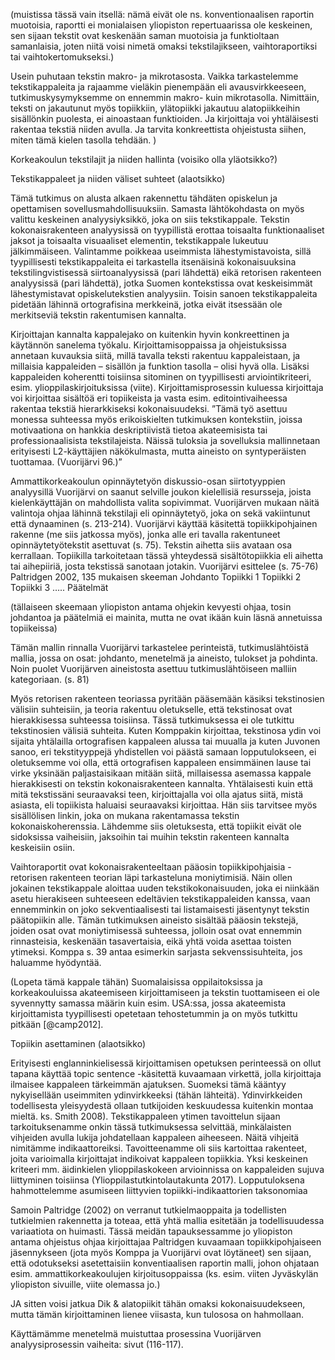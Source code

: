 ﻿(muistissa tässä vain itsellä: nämä eivät ole ns. konventionaalisen raportin muotoisia, raportti ei monialaisen yliopiston repertuaarissa ole keskeinen, sen sijaan tekstit ovat keskenään saman muotoisia ja funktioltaan samanlaisia, joten niitä voisi nimetä omaksi tekstilajikseen, vaihtoraportiksi tai vaihtokertomukseksi.)


Usein puhutaan tekstin makro- ja mikrotasosta. Vaikka tarkastelemme tekstikappaleita ja rajaamme vieläkin pienempään eli avausvirkkeeseen, tutkimuskysymyksemme on ennemmin makro- kuin mikrotasolla. Nimittäin, teksti on jakautunut myös topiikkiin, ylätopiikki jakautuu alatopiikkeihin sisällönkin puolesta, ei ainoastaan funktioiden. Ja kirjoittaja voi yhtäläisesti rakentaa tekstiä niiden avulla. Ja tarvita konkreettista ohjeistusta siihen, miten tämä kielen tasolla tehdään. )



Korkeakoulun tekstilajit ja niiden hallinta (voisiko olla yläotsikko?)

Tekstikappaleet ja niiden väliset suhteet (alaotsikko)

Tämä tutkimus on alusta alkaen rakennettu tähdäten opiskelun ja opettamisen sovellusmahdollisuuksiin. Samasta lähtökohdasta on myös valittu keskeinen analyysiyksikkö, joka on siis tekstikappale. 
Tekstin kokonaisrakenteen analyysissä on tyypillistä erottaa toisaalta funktionaaliset jaksot ja toisaalta visuaaliset elementin, tekstikappale lukeutuu jälkimmäiseen. Valintamme poikkeaa useimmista lähestymistavoista, sillä tyypillisesti tekstikappaleita ei tarkastella itsenäisinä kokonaisuuksina tekstilingvistisessä siirtoanalyysissä (pari lähdettä) eikä retorisen rakenteen analyysissä (pari lähdettä), jotka Suomen kontekstissa ovat keskeisimmät lähestymistavat opiskelutekstien analyysiin. Toisin sanoen tekstikappaleita pidetään lähinnä ortografisina merkkeinä, jotka eivät itsessään ole merkitseviä tekstin rakentumisen kannalta.

Kirjoittajan kannalta kappalejako on kuitenkin hyvin konkreettinen ja käytännön sanelema työkalu. Kirjoittamisoppaissa ja ohjeistuksissa annetaan kuvauksia siitä, millä tavalla teksti rakentuu kappaleistaan, ja millaisia kappaleiden – sisällön ja funktion tasolla – olisi hyvä olla. Lisäksi kappaleiden koherentti toisiinsa sitominen on tyypillisesti arviointikriteeri, esim. ylioppilaskirjoituksissa (viite). Kirjoittamisprosessin kuluessa kirjoittaja voi kirjoittaa sisältöä eri topiikeista ja vasta esim. editointivaiheessa rakentaa tekstiä hierarkkiseksi kokonaisuudeksi. ”Tämä työ asettuu monessa suhteessa myös erikoiskielten tutkimuksen kontekstiin, joissa motivaationa on hankkia deskriptiivistä tietoa akateemisista tai professionaalisista tekstilajeista. Näissä tuloksia ja sovelluksia mallinnetaan erityisesti L2-käyttäjien näkökulmasta, mutta aineisto on syntyperäisten tuottamaa. (Vuorijärvi 96.)”


Ammattikorkeakoulun opinnäytetyön diskussio-osan siirtotyyppien analyysillä Vuorijärvi on saanut selville joukon kielellisiä resursseja, joista kielenkäyttäjän on mahdollista valita sopivimmat. Vuorijärven mukaan näitä valintoja ohjaa lähinnä tekstilaji eli opinnäytetyö, joka on sekä vakiintunut että dynaaminen (s. 213-214). Vuorijärvi käyttää käsitettä topiikkipohjainen rakenne (me siis jatkossa myös), jonka alle eri tavalla rakentuneet opinnäytetyötekstit asettuvat (s. 75). Tekstin aihetta siis avataan osa kerrallaan. Topiikilla tarkoitetaan tässä yhteydessä sisältötopiikkia eli aihetta tai aihepiiriä, josta tekstissä sanotaan jotakin. Vuorijärvi esittelee (s. 75-76) Paltridgen 2002, 135 mukaisen skeeman 
Johdanto
Topiikki 1
Topiikki 2
Topiikki 3
…..
Päätelmät

(tällaiseen skeemaan yliopiston antama ohjekin kevyesti ohjaa, tosin johdantoa ja päätelmiä ei mainita, mutta ne ovat ikään kuin läsnä annetuissa topiikeissa)

Tämän mallin rinnalla Vuorijärvi tarkastelee perinteistä, tutkimuslähtöistä mallia, jossa on osat: johdanto, menetelmä ja aineisto, tulokset ja pohdinta. Noin puolet Vuorijärven aineistosta asettuu tutkimuslähtöiseen malliin kategoriaan. (s. 81)



Myös retorisen rakenteen teoriassa pyritään pääsemään käsiksi tekstinosien välisiin suhteisiin, ja teoria rakentuu oletukselle, että tekstinosat ovat hierakkisessa suhteessa toisiinsa. Tässä tutkimuksessa ei ole tutkittu tekstinosien välisiä suhteita. Kuten Komppakin kirjoittaa, tekstinosa ydin voi sijaita yhtälailla ortografisen kappaleen alussa tai muualla ja kuten Juvonen sanoo, eri tekstityyppejä yhdistellen voi päästä samaan lopputulokseen, ei oletuksemme voi olla, että ortografisen kappaleen ensimmäinen lause tai virke yksinään paljastaisikaan mitään siitä, millaisessa asemassa kappale hierakkisesti on tekstin kokonaisrakenteen kannalta. Yhtälaisesti kuin että mitä tekstissäni seuraavaksi teen, kirjoittajalla voi olla ajatus siitä, mistä asiasta, eli topiikista haluaisi seuraavaksi kirjoittaa. Hän siis tarvitsee myös sisällölisen linkin, joka on mukana rakentamassa tekstin kokonaiskoherenssia. Lähdemme siis oletuksesta, että topiikit eivät ole sidoksissa vaiheisiin, jaksoihin tai muihin tekstin rakenteen kannalta keskeisiin osiin.


Vaihtoraportit ovat kokonaisrakenteeltaan pääosin topiikkipohjaisia - retorisen rakenteen teorian läpi tarkasteluna moniytimisiä. Näin ollen jokainen tekstikappale aloittaa uuden tekstikokonaisuuden, joka ei niinkään asetu hierakiseen suhteeseen edeltävien tekstikappaleiden kanssa, vaan ennemminkin on joko sekventiaalisesti tai listamaisesti jäsentynyt tekstin päätopiikin alle.
Tämän tutkimuksen aineisto sisältää pääosin tekstejä, joiden osat ovat moniytimisessä suhteessa, jolloin osat ovat ennemmin rinnasteisia, keskenään tasavertaisia, eikä yhtä voida asettaa toisten ytimeksi. Komppa s. 39 antaa esimerkin sarjasta sekvenssisuhteita, jos haluamme hyödyntää.  




(Lopeta tämä kappale tähän) Suomalaisissa oppilaitoksissa ja korkeakouluissa akateemiseen kirjoittamiseen ja tekstin tuottamiseen ei ole syvennytty samassa määrin kuin esim. USA:ssa, jossa akateemista kirjoittamista tyypillisesti opetetaan tehostetummin ja on myös tutkittu pitkään [@camp2012].  



Topiikin asettaminen (alaotsikko)



Erityisesti englanninkielisessä kirjoittamisen opetuksen perinteessä on ollut tapana käyttää topic sentence -käsitettä kuvaamaan virkettä, jolla kirjoittaja ilmaisee kappaleen tärkeimmän ajatuksen. Suomeksi tämä kääntyy nykyisellään useimmiten ydinvirkkeeksi (tähän lähteitä). Ydinvirkkeiden todellisesta yleisyydestä ollaan tutkijoiden keskuudessa kuitenkin montaa mieltä. ks. Smith 2008). Tekstikappaleen ytimen tavoittelun sijaan tarkoituksenamme onkin tässä tutkimuksessa selvittää, minkälaisten vihjeiden avulla lukija johdatellaan kappaleen aiheeseen. Näitä vihjeitä nimitämme indikaattoreiksi. Tavoitteenamme oli siis kartoittaa rakenteet, joita varioimalla kirjoittajat indikoivat kappaleen topiikkia. Yksi keskeinen kriteeri mm.  äidinkielen ylioppilaskokeen arvioinnissa on kappaleiden sujuva liittyminen toisiinsa (Ylioppilastutkintolautakunta 2017). Lopputuloksena hahmottelemme asumiseen liittyvien topiikki-indikaattorien taksonomiaa


Samoin Paltridge (2002) on verranut tutkielmaoppaita ja todellisten tutkielmien rakennetta ja toteaa, että yhtä mallia esitetään ja todellisuudessa variaatiota on huimasti. Tässä meidän tapauksessamme jo yliopiston antama ohjeistus ohjaa kirjoittajaa Paltridgen kuvaamaan topiikkipohjaiseen jäsennykseen (jota myös Komppa ja Vuorijärvi ovat löytäneet) sen sijaan, että odotukseksi asetettaisiin konventiaalisen raportin malli, johon ohjataan esim. ammattikorkeakoulujen kirjoitusoppaissa (ks. esim. viiten Jyväskylän yliopiston sivuille, viite olemassa jo.)

JA sitten voisi jatkua Dik & alatopiikit tähän omaksi kokonaisuudekseen, mutta tämän kirjoittaminen lienee viisasta, kun tulososa on hahmollaan.









 







Käyttämämme menetelmä muistuttaa prosessina Vuorijärven analyysiprosessin vaiheita: sivut (116-117).








